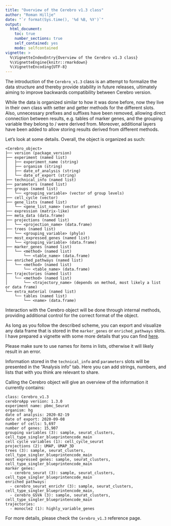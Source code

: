 ```yaml
---
title: "Overview of the Cerebro v1.3 class"
author: "Roman Hillje"
date: "`r format(Sys.time(), '%d %B, %Y')`"
output:
  html_document:
    toc: true
    number_sections: true
    self_contained: yes
    mode: selfcontained
vignette: >
  %\VignetteIndexEntry{Overview of the Cerebro v1.3 class}
  %\VignetteEngine{knitr::rmarkdown}
  %\VignetteEncoding{UTF-8}
---
```


The introduction of the `Cerebro_v1.3` class is an attempt to formalize the data structure and thereby provide stability in future releases, ultimately aiming to improve backwards compatibility between Cerebro version.

While the data is organized similar to how it was done before, now they live in their own class with setter and getter methods for the different slots. Also, unnecessary prefixes and suffixes have been removed, allowing direct connection between results, e.g. tables of marker genes, and the grouping variable they belong to / were derived from. Moreover, additional layers have been added to allow storing results derived from different methods.

Let's look at some details. Overall, the object is organized as such:

```
<Cerebro_object>
├── version (package_version)
├── experiment (named list)
│   ├── experiment_name (string)
│   ├── organism (string)
│   ├── date_of_analysis (string)
│   └── date_of_export (string)
├── technical_info (named list)
├── parameters (named list)
├── groups (named list)
│   └── <grouping_variable> (vector of group levels)
├── cell_cycle (vector)
├── gene_lists (named list)
│   └── <gene_list_name> (vector of genes)
├── expression (matrix-like)
├── meta_data (data.frame)
├── projections (named list)
│   └── <projection_name> (data.frame)
├── trees (named list)
│   └── <grouping_variable> (phylo)
├── most_expressed_genes (named list)
│   └── <grouping_variable> (data.frame)
├── marker_genes (named list)
│   └── <method> (named list)
│       └── <table_name> (data.frame)
├── enriched_pathways (named list)
│   └── <method> (named list)
│       └── <table_name> (data.frame)
├── trajectories (named list)
│   └── <method> (named list)
│       └── <trajectory_name> (depends on method, most likely a list or data frame)
└── extra_material (named list)
    └── tables (named list)
        └── <name> (data.frame)
```

Interaction with the Cerebro object will be done through internal methods, providing additional control for the correct format of the object.

As long as you follow the described scheme, you can export and visualize any data frame that is stored in the `marker_genes` or `enriched_pathways` slots. I have prepared a vignette with some more details that you can find [here](export_and_visualize_custom_tables.html).

Please make sure to use names for items in lists, otherwise it will likely result in an error.

Information stored in the `technical_info` and `parameters` slots will be presented in the "Analysis info" tab. Here you can add strings, numbers, and lists that with you think are relevant to share.

Calling the Cerebro object will give an overview of the information it currently contains:

```
class: Cerebro_v1.3
cerebroApp version: 1.3.0
experiment name: pbmc_Seurat
organism: hg
date of analysis: 2020-02-19
date of export: 2020-09-08
number of cells: 5,697
number of genes: 15,907
grouping variables (3): sample, seurat_clusters, cell_type_singler_blueprintencode_main
cell cycle variables (1): cell_cycle_seurat
projections (2): UMAP, UMAP_3D
trees (3): sample, seurat_clusters, cell_type_singler_blueprintencode_main
most expressed genes: sample, seurat_clusters, cell_type_singler_blueprintencode_main
marker genes:
  - cerebro_seurat (3): sample, seurat_clusters, cell_type_singler_blueprintencode_main
enriched pathways:
  - cerebro_seurat_enrichr (3): sample, seurat_clusters, cell_type_singler_blueprintencode_main, 
  - cerebro_GSVA (3): sample, seurat_clusters, cell_type_singler_blueprintencode_main
trajectories:
  - monocle2 (1): highly_variable_genes
```

For more details, please check the `Cerebro_v1.3` reference page.
